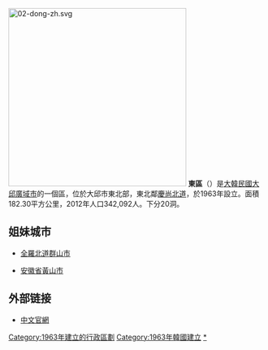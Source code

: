 {{about|韓國大邱的行政區|其他國家或地區的行政區劃|東區}}
{{Infobox settlement
| name                    = 東區
| native_name_lang        = 韓語
| translit_lang1          = [[韓語|韓語]] 
| settlement_type         = [[韩国行政区划|自治區]]
| translit_lang1_type1    = [[諺文|諺文]]
| translit_lang1_info1    = 동구
| translit_lang1_type2    = [[朝鮮漢字|漢字]]
| translit_lang1_info2    = 東區
| translit_lang1_type3    = {{nowrap|[[文化观光部2000年式|文化观光部2000年式]]}}
| translit_lang1_info3    = Dong-gu
| translit_lang1_type4    = {{nowrap|[[馬科恩-賴肖爾表記法|馬科恩-賴肖爾表記法]]}}
| translit_lang1_info4    = Tong-gu
| image_skyline           = Dong-gu office Daegu.JPG
| image_caption           = 東區廳
| image_flag              = Flag of Donggu, Daegu.svg
| image_map               = Dong-gu_DAEGU.PNG
| map_caption             = 東區在大邱廣域市的位置
| subdivision_type        = 國家
| subdivision_name        = {{ROK}}
| subdivision_type1       = [[朝鮮地區|地區]]
| subdivision_name1       = [[嶺南地方|嶺南地方]]
| subdivision_type2       = 省級行政區
| subdivision_name2       = [[大邱廣域市|大邱廣域市]]
| parts_type              = 行政區劃
| parts                   = 22[[行政洞|行政洞]]、45[[法定洞|法定洞]]
| area_total_km2          = 182.30
| population_total        = 341,436
| population_density_km2  = auto
| population_as_of        = 2021年
| leader_title            = 區廳長
| leader_name			  = {{link-ko|裴基哲|배기철}}
| leader_party            = {{PPP}}
| leader_title1           = 國會議員
| leader_name1			  = {{ubl|甲：[[柳性杰|柳性杰]]{{small|（{{PPP}}）}}|乙：[[姜大植|姜大植]]{{small|（{{PPP}}）}}}}
| blank1_name             = 區樹
| blank1_info             = [[色木槭|色木槭]]
| blank2_name             = 區花
| blank2_info             = [[大字杜鵑|大字杜鵑]]
| blank3_name             = 區鳥
| blank3_info             = [[普通喜鵲|喜鵲]]
}}
[[File:02-dong-zh.svg|350px]]
'''東區'''（{{kor|諺=동구|漢=東區|羅=Dong gu|f=y}}）是[[大韓民國|大韓民國]][[大邱廣域市|大邱廣域市]]的一個區，位於大邱市東北部，東北鄰[[慶尚北道|慶尚北道]]，於1963年設立。面積182.30平方公里，2012年人口342,092人。下分20洞。

==姐妹城市==
*{{ROK}}[[全羅北道|全羅北道]][[群山市|群山市]]
*{{PRC}}[[安徽省|安徽省]][[黃山市|黃山市]]
==外部链接==
* [http://www.dong.daegu.kr/chinese/ 中文官網]{{Wayback|url=http://www.dong.daegu.kr/chinese/ |date=20150923033905 }}

{{大邱廣域市行政區劃}}

{{DEFAULTSORT:Dong-gu}}
[[Category:1963年建立的行政區劃|Category:1963年建立的行政區劃]]
[[Category:1963年韓國建立|Category:1963年韓國建立]]
[[Category:東區_(大邱廣域市)|*]]